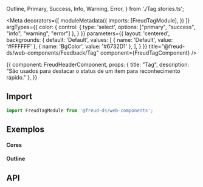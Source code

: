   Outline,
  Primary,
  Success,
  Info,
  Warning,
  Error,
} from './Tag.stories.ts';

<Meta 
  decorators={[
    moduleMetadata({
      imports: [FreudTagModule],
    })
  ]}
  argTypes={{
    color: {
      control: {
        type: 'select',
        options: ["primary", "success", "info", "warning", "error"]
      },
    }
  }}
  parameters={{
    layout: 'centered',
    backgrounds: {
      default: 'Default',
      values: [
        { name: 'Default', value: '#FFFFFF' },
        { name: 'BgColor', value: '#6732D1' },
      ],
    }
  }}
  title="@freud-ds/web-components/Feedback/Tag"
  component={FreudTagComponent}
/>

<Story name="Storyname-hidden">
  {{
    component: FreudHeaderComponent,
    props: {
      title: "Tag",
      description: "São usados ​​para destacar o status de um item para reconhecimento rápido."
    },
  }}
</Story>

## <a id="importing"></a>Import

```ts
import FreudTagModule from '@freud-ds/web-components';
```

## <a id="exemplosw"></a>Exemplos

#### Cores
<Canvas>
  <Story story={Primary}/>
  <Story story={Success}/>
  <Story story={Info}/>
  <Story story={Warning}/>
  <Story story={Error}/>
</Canvas>

#### Outline
<Canvas>
  <Story story={Outline}/>
</Canvas>

## <a id="api"></a>API

<ArgsTable of={FreudTagComponent} />
